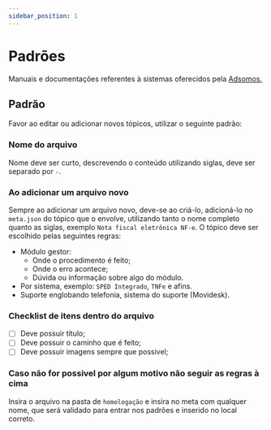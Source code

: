 ```yaml
---
sidebar_position: 1
---
```


# Padrões
Manuais e documentações referentes à sistemas oferecidos pela [Adsomos.](https://adsomos.com/)
## Padrão
Favor ao editar ou adicionar novos tópicos, utilizar o seguinte padrão:
### Nome do arquivo
Nome deve ser curto, descrevendo o conteúdo utilizando siglas, deve ser separado por `-`.
### Ao adicionar um arquivo novo
Sempre ao adicionar um arquivo novo, deve-se ao criá-lo, adicioná-lo 
no `meta.json` do tópico que o envolve, utilizando tanto o nome completo quanto as siglas, 
exemplo `Nota fiscal eletrônica NF-e`. O tópico deve ser escolhido pelas seguintes regras:
- Módulo gestor:
    - Onde o procedimento é feito;
    - Onde o erro acontece;
    - Dúvida ou informação sobre algo do módulo.
- Por sistema, exemplo: `SPED Integrado`, `TNFe` e afins.
- Suporte englobando telefonia, sistema do suporte (Movidesk).
### Checklist de itens dentro do arquivo
- [ ] Deve possuir título;
- [ ] Deve possuir o caminho que é feito;
- [ ] Deve possuir imagens sempre que possivel;
### Caso não for possivel por algum motivo não seguir as regras à cima
Insira o arquivo na pasta de `homologação` e insira no meta com qualquer nome, 
que será validado para entrar nos padrões e inserido no local correto.